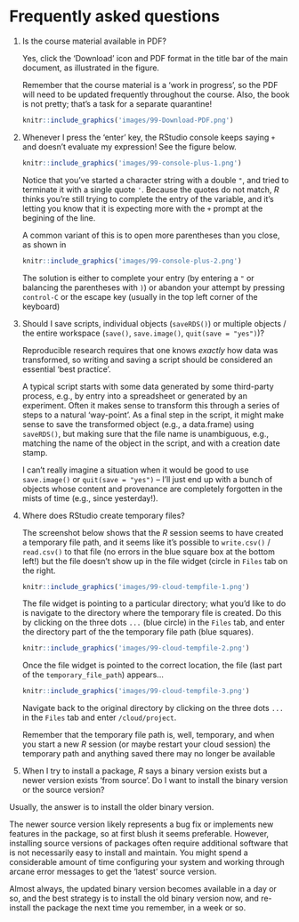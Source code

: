 # Frequently asked questions {-}

1. Is the course material available in PDF?

   Yes, click the 'Download' icon and PDF format in the title bar of the main document, as illustrated in the  figure.

   Remember that the course material is a 'work in progress', so the PDF will need to be updated frequently throughout the course. Also, the book is not pretty; that's a task for a separate quarantine!

    ```r
    knitr::include_graphics('images/99-Download-PDF.png')
    ```

1. Whenever I press the 'enter' key, the RStudio console keeps saying `+` and doesn't evaluate my expression! See the figure below.

    ```r
    knitr::include_graphics('images/99-console-plus-1.png')
    ```

   Notice that you've started a character string with a double `"`, and tried to terminate it with a single quote `'`. Because the quotes do not match, _R_ thinks you're still trying to complete the entry of the variable, and it's letting you know that it is expecting more with the `+` prompt at the begining of the line.

   A common variant of this is to open more parentheses than you close, as shown in

    ```r
    knitr::include_graphics('images/99-console-plus-2.png')
    ```

   The solution is either to complete your entry (by entering a `"` or balancing the parentheses with `)`) or abandon your attempt by pressing `control-C` or the escape key (usually in the top left corner of the keyboard)

1. Should I save scripts, individual objects (`saveRDS()`) or multiple objects / the entire workspace (`save()`, `save.image()`, `quit(save = "yes")`)?

   Reproducible research requires that one knows _exactly_ how data was transformed, so writing and saving a script should be considered an essential 'best practice'.

   A typical script starts with some data generated by some third-party process, e.g., by entry into a spreadsheet or generated by an experiment. Often it makes sense to transform this through a series of steps to a natural 'way-point'. As a final step in the script, it might make sense to save the transformed object (e.g., a data.frame) using `saveRDS()`, but making sure that the file name is unambiguous, e.g., matching the name of the object in the script, and with a creation date stamp.

   I can't really imagine a situation when it would be good to use `save.image()` or `quit(save = "yes")` -- I'll just end up with a bunch of objects whose content and provenance are completely forgotten in the mists of time (e.g., since yesterday!).

1. Where does RStudio create temporary files? <div id="FAQ-cloud-tempfile"></div>

   The screenshot below shows that the _R_ session seems to have created a temporary file path, and it seems like it's possible to `write.csv()` / `read.csv()` to that file (no errors in the blue square box at the bottom left!) but the file doesn't show up in the file widget (circle in `Files` tab on the right.


    ```r
    knitr::include_graphics('images/99-cloud-tempfile-1.png')
    ```

    The file widget is pointing to a particular directory; what you'd like to do is navigate to the directory where the temporary file is created. Do this by clicking on the three dots `...` (blue circle) in the `Files` tab, and enter the directory part of the the temporary file path (blue squares).

    ```r
    knitr::include_graphics('images/99-cloud-tempfile-2.png')
    ```

    Once the file widget is pointed to the correct location, the file (last part of the `temporary_file_path`) appears...

    ```r
    knitr::include_graphics('images/99-cloud-tempfile-3.png')
    ```

   Navigate back to the original directory by clicking on the three dots `...` in the `Files` tab and enter `/cloud/project`.

   Remember that the temporary file path is, well, temporary, and when you start a new _R_ session (or maybe restart your cloud session) the temporary path and anything saved there may no longer be available

1. When I try to install a package, _R_ says a binary version exists but a newer version exists 'from source'. Do I want to install the binary version or the source version?

  Usually, the answer is to install the older binary version.

  The newer source version likely represents a bug fix or implements new features in the package, so at first blush it seems preferable. However, installing source versions of packages often require additional software that is not necessarily easy to install and maintain. You might spend a considerable amount of time configuring your system and working through arcane error messages to get the 'latest' source version.
  
  Almost always, the updated binary version becomes available in a day or so, and the best strategy is to install the old binary version now, and re-install the package the next time you remember, in a week or so.
